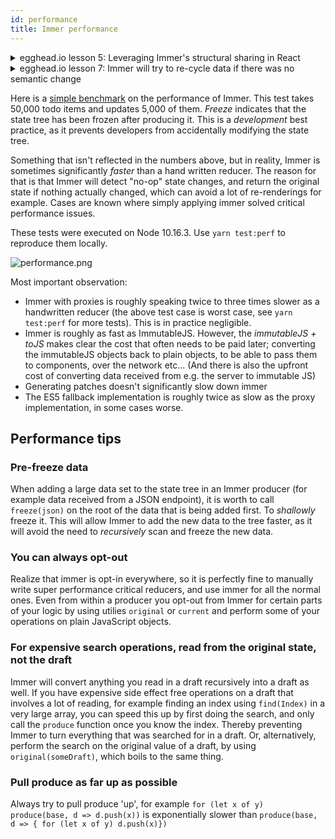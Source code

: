 ```yaml
---
id: performance
title: Immer performance
---
```


<center>
	<div
		data-ea-publisher="immerjs"
		data-ea-type="image"
		className="horizontal bordered"
	></div>
</center>
<details>
	<summary className="egghead-summary">
		egghead.io lesson 5: Leveraging Immer's structural sharing in React
	</summary>
	<br />
	<div>
		<iframe
			width="760"
			height="427"
			scrolling="no"
			src="https://egghead.io/lessons/react-profile-react-rendering-and-optimize-with-memo-to-leverage-structural-sharing/embed"
		></iframe>
	</div>
	<a
		className="egghead-link"
		href="https://egghead.io/lessons/react-profile-react-rendering-and-optimize-with-memo-to-leverage-structural-sharing"
	>
		Hosted on egghead.io
	</a>
</details>
<details>
	<summary className="egghead-summary">
		egghead.io lesson 7: Immer will try to re-cycle data if there was no
		semantic change
	</summary>
	<br />
	<div>
		<iframe
			width="760"
			height="427"
			scrolling="no"
			src="https://egghead.io/lessons/javascript-produces-immutable-data-and-avoid-unnecessary-creation-of-new-data-trees-with-immer/embed"
		></iframe>
	</div>
	<a
		className="egghead-link"
		href="https://egghead.io/lessons/javascript-produces-immutable-data-and-avoid-unnecessary-creation-of-new-data-trees-with-immer"
	>
		Hosted on egghead.io
	</a>
</details>

Here is a [simple benchmark](https://github.com/immerjs/immer/blob/master/__performance_tests__/todo.js) on the performance of Immer. This test takes 50,000 todo items and updates 5,000 of them. _Freeze_ indicates that the state tree has been frozen after producing it. This is a _development_ best practice, as it prevents developers from accidentally modifying the state tree.

Something that isn't reflected in the numbers above, but in reality, Immer is sometimes significantly _faster_ than a hand written reducer. The reason for that is that Immer will detect "no-op" state changes, and return the original state if nothing actually changed, which can avoid a lot of re-renderings for example. Cases are known where simply applying immer solved critical performance issues.

These tests were executed on Node 10.16.3. Use `yarn test:perf` to reproduce them locally.

![performance.png](/img/performance.png)

Most important observation:

- Immer with proxies is roughly speaking twice to three times slower as a handwritten reducer (the above test case is worst case, see `yarn test:perf` for more tests). This is in practice negligible.
- Immer is roughly as fast as ImmutableJS. However, the _immutableJS + toJS_ makes clear the cost that often needs to be paid later; converting the immutableJS objects back to plain objects, to be able to pass them to components, over the network etc... (And there is also the upfront cost of converting data received from e.g. the server to immutable JS)
- Generating patches doesn't significantly slow down immer
- The ES5 fallback implementation is roughly twice as slow as the proxy implementation, in some cases worse.

## Performance tips

### Pre-freeze data

When adding a large data set to the state tree in an Immer producer (for example data received from a JSON endpoint), it is worth to call `freeze(json)` on the root of the data that is being added first. To _shallowly_ freeze it. This will allow Immer to add the new data to the tree faster, as it will avoid the need to _recursively_ scan and freeze the new data.

### You can always opt-out

Realize that immer is opt-in everywhere, so it is perfectly fine to manually write super performance critical reducers, and use immer for all the normal ones. Even from within a producer you opt-out from Immer for certain parts of your logic by using utilies `original` or `current` and perform some of your operations on plain JavaScript objects.

### For expensive search operations, read from the original state, not the draft

Immer will convert anything you read in a draft recursively into a draft as well. If you have expensive side effect free operations on a draft that involves a lot of reading, for example finding an index using `find(Index)` in a very large array, you can speed this up by first doing the search, and only call the `produce` function once you know the index. Thereby preventing Immer to turn everything that was searched for in a draft. Or, alternatively, perform the search on the original value of a draft, by using `original(someDraft)`, which boils to the same thing.

### Pull produce as far up as possible

Always try to pull produce 'up', for example `for (let x of y) produce(base, d => d.push(x))` is exponentially slower than `produce(base, d => { for (let x of y) d.push(x)})`
